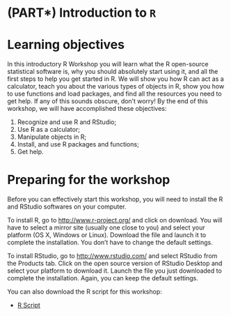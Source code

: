 # (PART\*) Introduction to `R` {-}

# Learning objectives

In this introductory R Workshop you will learn what the R open-source statistical software is, why you should absolutely start using it, and all the first steps to help you get started in R. We will show you how R can act as a calculator, teach you about the various types of objects in R, show you how to use functions and load packages, and find all the resources you need to get help. If any of this sounds obscure, don't worry! By the end of this workshop, we will have accomplished these objectives:

1.  Recognize and use R and RStudio;
2.  Use R as a calculator;
3.  Manipulate objects in R;
4.  Install, and use R packages and functions;
5.  Get help.

# Preparing for the workshop

Before you can effectively start this workshop, you will need to install the R and RStudio softwares on your computer.

To install R, go to <http://www.r-project.org/> and click on download. You will have to select a mirror site (usually one close to you) and select your platform (OS X, Windows or Linux). Download the file and launch it to complete
the installation. You don't have to change the default settings.

To install RStudio, go to <http://www.rstudio.com/> and select RStudio
from the Products tab. Click on the open source version of RStudio
Desktop and select your platform to download it. Launch the file you
just downloaded to complete the installation. Again, you can keep the
default settings.

You can also download the R script for this workshop:

*    [R Script](https://qcbsrworkshops.github.io/workshop01/book-en/workshop01-script-en.R)

